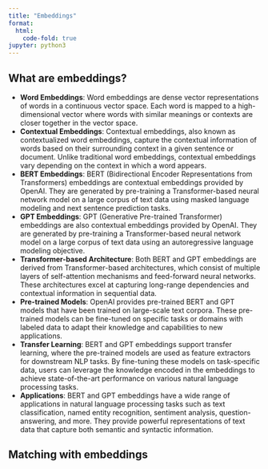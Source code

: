 ```yaml
---
title: "Embeddings"
format:
  html:
    code-fold: true
jupyter: python3
---
```


## What are embeddings? 

- **Word Embeddings**: Word embeddings are dense vector representations of words in a continuous vector space. Each word is mapped to a high-dimensional vector where words with similar meanings or contexts are closer together in the vector space.
- **Contextual Embeddings**: Contextual embeddings, also known as contextualized word embeddings, capture the contextual information of words based on their surrounding context in a given sentence or document. Unlike traditional word embeddings, contextual embeddings vary depending on the context in which a word appears.
- **BERT Embeddings**: BERT (Bidirectional Encoder Representations from Transformers) embeddings are contextual embeddings provided by OpenAI. They are generated by pre-training a Transformer-based neural network model on a large corpus of text data using masked language modeling and next sentence prediction tasks.
- **GPT Embeddings**: GPT (Generative Pre-trained Transformer) embeddings are also contextual embeddings provided by OpenAI. They are generated by pre-training a Transformer-based neural network model on a large corpus of text data using an autoregressive language modeling objective.
- **Transformer-based Architecture**: Both BERT and GPT embeddings are derived from Transformer-based architectures, which consist of multiple layers of self-attention mechanisms and feed-forward neural networks. These architectures excel at capturing long-range dependencies and contextual information in sequential data.
- **Pre-trained Models**: OpenAI provides pre-trained BERT and GPT models that have been trained on large-scale text corpora. These pre-trained models can be fine-tuned on specific tasks or domains with labeled data to adapt their knowledge and capabilities to new applications.
- **Transfer Learning**: BERT and GPT embeddings support transfer learning, where the pre-trained models are used as feature extractors for downstream NLP tasks. By fine-tuning these models on task-specific data, users can leverage the knowledge encoded in the embeddings to achieve state-of-the-art performance on various natural language processing tasks.
- **Applications**: BERT and GPT embeddings have a wide range of applications in natural language processing tasks such as text classification, named entity recognition, sentiment analysis, question-answering, and more. They provide powerful representations of text data that capture both semantic and syntactic information.


## Matching with embeddings
